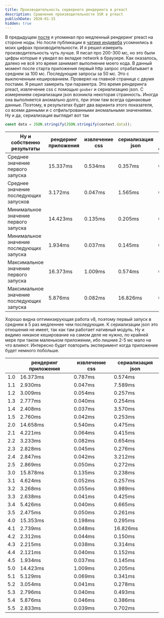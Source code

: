 ```yaml
---
title: Производительность серверного рендеринга в preact
description: Сравнение производительности SSR в preact
publishDate: 2020-01-15
hidden: true
---
```


В предыдущем [посте](/blog/dskr-dev-part-1) я упоминал про медленный рендеринг preact на
стороне ноды. Но после публикации в [чатике индивеба](https://t.me/indieweb_ru)
усомнились в моих цифрах производительности. И я решил измерить
производительность чуть лучше. Я писал про 200-300 мс, но это были цифры которые
я увидел во вкладке network в браузере. Как оказалось, далеко не всё это время
занимает выполнение моего кода. В данный момент после старта приложения первый
http запрос отрабатывает в среднем за 100 мс. Последующие запросы за 50 мс. Это
с выключенным кешированием. Проверял на главной странице с двумя постами. Я
решил замерить три параметра. Это время рендеринга preact, извлечение css с
помощью `goober` и сериализацию json. С измерением сериализации json возникла
некоторая странность. Иногда она выполняется аномально долго, при этом там
всегда одинаковые данные. Поэтому, в результатах будет два варианта этого
показателя, со всеми данными и с отфильтрованными аномальными значениями. Ну и
да, сериализация выглядит вот так

```js
const data = JSON.stringify(JSON.stringify(context.data));
```

| Ну и собственно результаты                | рендеринг приложения | извлечение css | сериализация json | сериализация json отфлиьтрованая |
| ----------------------------------------- | -------------------- | -------------- | ----------------- | -------------------------------- |
| Среднее значение первого запуска          | 15.337ms             | 0.534ms        | 0.357ms           | 0.357ms                          |
| Среднее значение последующих запусков     | 3.172ms              | 0.047ms        | 1.565ms           | 0.378ms                          |
| Минимальное значение первого запуска      | 14.423ms             | 0.135ms        | 0.205ms           | 0.205ms                          |
| Минимальное значение последующих запуска  | 1.934ms              | 0.037ms        | 0.145ms           | 0.145ms                          |
| Максимальное значение первого запуска     | 16.373ms             | 1.009ms        | 0.574ms           | 0.574ms                          |
| Максимальное значение последующих запуска | 5.876ms              | 0.082ms        | 16.826ms          | 0.989ms                          |

Хорошо видна оптимизирующая работа v8, поэтому первый запуск в среднем в 5 раз
медленнее чем последующие. К сериализации json это отношения не имеет, так как
там работает нативный модуль. Ну и видимо никакое кеширование на самом деле не
нужно, по крайней мере при таком маленьком приложении, ибо лишние 2-5 мс мало на
что влияют. Интересно будет повторить эксперимент когда приложение будет немного
побольше.

|     | рендеринг приложения | извлечение css | сериализация json |
| --- | -------------------- | -------------- | ----------------- |
| 1.0 | 16.373ms             | 0.787ms        | 0.574ms           |
| 1.1 | 2.930ms              | 0.047ms        | 7.589ms           |
| 1.2 | 3.009ms              | 0.054ms        | 0.257ms           |
| 1.3 | 2.777ms              | 0.040ms        | 0.254ms           |
| 1.4 | 2.408ms              | 0.037ms        | 3.570ms           |
| 1.5 | 2.760ms              | 0.042ms        | 0.253ms           |
| 2.0 | 14.658ms             | 0.540ms        | 0.475ms           |
| 2.1 | 4.221ms              | 0.064ms        | 0.415ms           |
| 2.2 | 3.233ms              | 0.082ms        | 0.654ms           |
| 2.3 | 2.828ms              | 0.045ms        | 0.276ms           |
| 2.4 | 2.847ms              | 0.042ms        | 3.212ms           |
| 2.5 | 2.869ms              | 0.050ms        | 0.272ms           |
| 3.0 | 15.878ms             | 0.135ms        | 0.238ms           |
| 3.1 | 4.624ms              | 0.052ms        | 0.257ms           |
| 3.2 | 3.268ms              | 0.055ms        | 0.989ms           |
| 3.3 | 2.638ms              | 0.041ms        | 0.425ms           |
| 3.4 | 5.426ms              | 0.040ms        | 0.665ms           |
| 3.5 | 2.475ms              | 0.050ms        | 0.261ms           |
| 4.0 | 15.353ms             | 0.198ms        | 0.295ms           |
| 4.1 | 2.739ms              | 0.048ms        | 16.826ms          |
| 4.2 | 2.312ms              | 0.044ms        | 0.150ms           |
| 4.3 | 2.215ms              | 0.038ms        | 0.314ms           |
| 4.4 | 2.121ms              | 0.040ms        | 0.152ms           |
| 4.5 | 1.934ms              | 0.037ms        | 0.145ms           |
| 5.0 | 14.423ms             | 1.009ms        | 0.205ms           |
| 5.1 | 5.129ms              | 0.069ms        | 0.341ms           |
| 5.2 | 3.054ms              | 0.041ms        | 0.278ms           |
| 5.3 | 2.796ms              | 0.040ms        | 0.493ms           |
| 5.4 | 5.876ms              | 0.046ms        | 0.386ms           |
| 5.5 | 2.833ms              | 0.039ms        | 0.702ms           |
